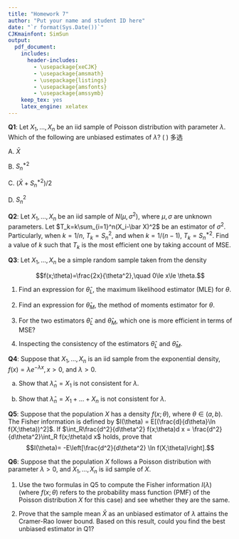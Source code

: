 ```yaml
---
title: "Homework 7"
author: "Put your name and student ID here"
date: "`r format(Sys.Date())`"
CJKmainfont: SimSun
output:
  pdf_document: 
    includes:
      header-includes:
        - \usepackage{xeCJK}
        - \usepackage{amsmath}
        - \usepackage{listings}
        - \usepackage{amsfonts}
        - \usepackage{amssymb}
    keep_tex: yes
    latex_engine: xelatex
---
```



**Q1**: Let $X_1,\dots,X_n$ be an iid sample of Poisson distribution with parameter $\lambda$. Which of the following are
unbiased estimates of $\lambda$? (    ) 多选

A. $\bar X$

B. $S_n^{*2}$

C. $(\bar X+S_n^{*2})/2$

D. $S_n^2$


**Q2**: Let $X_1,\dots,X_n$ be an iid  sample of $N(\mu,\sigma^2)$, where $\mu,\sigma$ are unknown parameters. Let $T_k=k\sum_{i=1}^n(X_i-\bar X)^2$ be an estimator of $\sigma^2$. Particularly, when $k=1/n$, $T_k=S_n^2$, and when $k=1/(n-1)$, $T_k=S_n^{*2}$. Find a value of $k$ such that $T_k$ is the most efficient one by taking account of MSE.

**Q3**: Let $X_1,\dots,X_n$ be a simple random sample taken from the density

$$f(x;\theta)=\frac{2x}{\theta^2},\quad 0\le x\le \theta.$$

1. Find an expression for $\hat\theta_L$, the maximum likelihood estimator (MLE) for $\theta$.

2. Find an expression for $\hat\theta_M$, the method of moments estimator for $\theta$.

3. For the two estimators $\hat\theta_L$ and $\hat\theta_M$, which one is more efficient in terms of MSE?

4. Inspecting the consistency of the estimators $\hat\theta_L$ and $\hat\theta_M$.


**Q4**: Suppose that $X_1,\dots,X_n$ is an iid sample from the exponential density, $f(x)=\lambda e^{-\lambda x},x>0$, and $\lambda>0$.

(a) Show that $\hat\lambda_n=X_1$ is not consistent for $\lambda$.

(b) Show that $\hat\lambda_n=X_1+\dots+X_n$ is not consistent for $\lambda$.

**Q5**: Suppose that the population $X$ has a density $f(x;\theta)$, where $\theta\in (a,b)$. The Fisher information is defined by $I(\theta) = E[(\frac{d}{d\theta}\ln f(X;\theta))^2]$. If $\int_R\frac{d^2}{d\theta^2} f(x;\theta)d x = \frac{d^2}{d\theta^2}\int_R f(x;\theta)d x$ holds, prove that $$I(\theta)= -E\left[\frac{d^2}{d\theta^2} \ln f(X;\theta)\right].$$


**Q6**: Suppose that the population $X$ follows a Poisson distribution with parameter $\lambda>0$, and $X_1,\dots, X_n$ is iid sample of $X$. 

1. Use the two formulas in Q5 to compute the Fisher information $I(\lambda)$ (where $f(x;\theta)$ refers to the probability mass function (PMF) of the Poisson distribution $X$ for this case) and see whether they are the same.

2. Prove that the sample mean $\bar X$ as an unbiased estimator of $\lambda$ attains the Cramer-Rao lower bound. Based on this result, could you find the best unbiased estimator in Q1? 



